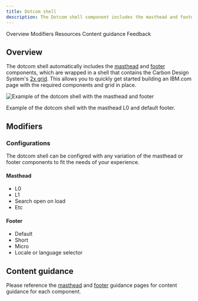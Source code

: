 ```yaml
---
title: Dotcom shell
description: The Dotcom shell component includes the masthead and footer components, all wrapped in a UI shell using Carbon’s grid.
---
```



<ComponentDescription name="Dotcom shell" type="ui" />

<AnchorLinks>

<AnchorLink>Overview</AnchorLink>
<AnchorLink>Modifiers</AnchorLink>
<AnchorLink>Resources</AnchorLink>
<AnchorLink>Content guidance</AnchorLink>
<AnchorLink>Feedback</AnchorLink>

</AnchorLinks>

## Overview

The dotcom shell automatically includes the [masthead](../components/masthead) and [footer](../components/footer) components, which are wrapped in a shell that contains the Carbon Design System's [2x grid](https://carbondesignsystem.com/guidelines/2x-grid/overview/). This allows you to quickly get started building an IBM.com page with the required components and grid in place.

![Example of the dotcom shell with the masthead and footer](../../images/component/dotcom-shell/dotcom-shell-overview.png)

<Caption>Example of the dotcom shell with the masthead L0 and default footer.</Caption>

## Modifiers

### Configurations

The dotcom shell can be configred with any variation of the masthead or footer components to fit the needs of your experience.

<Row>
<Column colSm={2} colMd={4} colLg={4}>

#### Masthead
* L0
* L1
* Search open on load
* Etc

</Column>
<Column colSm={2} colMd={4} colLg={4}>

#### Footer
* Default
* Short
* Micro
* Locale or language selector

</Column>
</Row>

<ResourceLinks name="Dotcom shell" type="ui" />

## Content guidance

Please reference the [masthead](../components/masthead) and [footer](../components/footer) guidance pages for content guidance for each component.

<ComponentFooter name="Dotcom shell" type="ui" />

